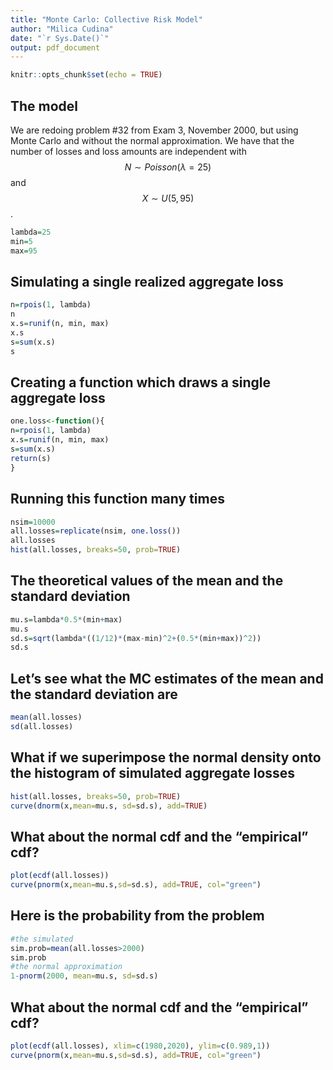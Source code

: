 ```yaml
---
title: "Monte Carlo: Collective Risk Model"
author: "Milica Cudina"
date: "`r Sys.Date()`"
output: pdf_document
---
```


```r
knitr::opts_chunk$set(echo = TRUE)
```
## The model
We are redoing problem \#32 from Exam 3, November 2000, but using Monte Carlo and without the normal approximation. We have that the number of losses and loss amounts are independent with 
$$ N \sim Poisson(\lambda=25) $$
and 
$$ X \sim U(5, 95) $$.
```r
lambda=25
min=5
max=95
```


## Simulating a single realized aggregate loss
```r
n=rpois(1, lambda)
n
x.s=runif(n, min, max)
x.s
s=sum(x.s)
s
```

## Creating a function which draws a single aggregate loss
```r
one.loss<-function(){
n=rpois(1, lambda)
x.s=runif(n, min, max)
s=sum(x.s)
return(s)  
}
```

## Running this function many times
```r
nsim=10000
all.losses=replicate(nsim, one.loss())
all.losses
hist(all.losses, breaks=50, prob=TRUE)
```

## The theoretical values of the mean and the standard deviation
```r
mu.s=lambda*0.5*(min+max)
mu.s
sd.s=sqrt(lambda*((1/12)*(max-min)^2+(0.5*(min+max))^2))
sd.s
```

## Let's see what the MC estimates of the mean and the standard deviation are
```r
mean(all.losses)
sd(all.losses)
```

## What if we superimpose the normal density onto the histogram of simulated aggregate losses
```r
hist(all.losses, breaks=50, prob=TRUE)
curve(dnorm(x,mean=mu.s, sd=sd.s), add=TRUE)
```

## What about the normal cdf and the "empirical" cdf?
```r
plot(ecdf(all.losses))
curve(pnorm(x,mean=mu.s,sd=sd.s), add=TRUE, col="green")
```

## Here is the probability from the problem
```r
#the simulated
sim.prob=mean(all.losses>2000)
sim.prob
#the normal approximation
1-pnorm(2000, mean=mu.s, sd=sd.s)
```

## What about the normal cdf and the "empirical" cdf?
```r
plot(ecdf(all.losses), xlim=c(1980,2020), ylim=c(0.989,1))
curve(pnorm(x,mean=mu.s,sd=sd.s), add=TRUE, col="green")
```
